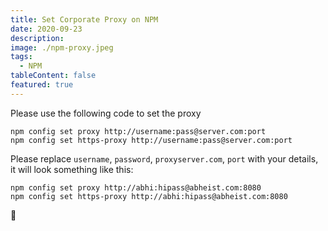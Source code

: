 ```yaml
---
title: Set Corporate Proxy on NPM
date: 2020-09-23
description:
image: ./npm-proxy.jpeg
tags:
  - NPM
tableContent: false
featured: true
---
```


Please use the following code to set the proxy

```shell
npm config set proxy http://username:pass@server.com:port
npm config set https-proxy http://username:pass@server.com:port
```

Please replace `username`, `password`, `proxyserver.com`, `port` with your details, it will look something like this:

```shell
npm config set proxy http://abhi:hipass@abheist.com:8080
npm config set https-proxy http://abhi:hipass@abheist.com:8080
```

🙏
